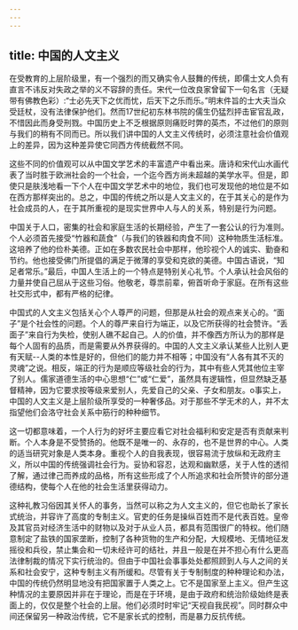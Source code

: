 ```yaml
---
---
---
```

title: 中国的人文主义
---



在受教育的上层阶级里，有一个强烈的而又确实令人鼓舞的传统，即儒士文人负有直言不讳反对失政之举的义不容辞的责任。宋代一位改良家曾留下一句名言（无疑带有佛教色彩）:“士必先天下之优而忧，后天下之乐而乐。”明末件旨的士大夫当众受廷杖，没有法律保护他们。然而17世纪初东林书院的儒生仍猛烈抨击宦官乱政，不惜因此而身受刑戮。中国历史上不乏根据原则痛贬时弊的英杰，不过他们的原则与我们的稍有不同而已。所以我们讲中国的人文主义传统时，必须注意社会价值观上的差异，因为这种差异使它同西方传统截然不同。

这些不同的价值观可以从中国文学艺术的丰富遗产中看出来。唐诗和宋代山水画代表了当时胜于欧洲社会的一个社会，一个迄今西方尚未超越的美学水平。但是，即使只是肤浅地看一下个人在中国文学艺术中的地位，我们也可发现他的地位是不如在西方那样突出的。总之，中国的传统之所以是人文主义的，在于其关心的是作为社会成员的人，在于其所重视的是现实世界中人与人的关系，特别是行为问题。

中国关于人口，密集的社会和家庭生活的长期经验，产生了一套公认的行为准则。个人必须首先接受“竹器和蔬食”（与我们的铁器和肉食不同）这种物质生活标准。这培养了他的俭朴美德。正如在多数农民社会中那样，他珍视个人的诚实、勤奋和节约。他也接受佛门所提倡的满足于微薄的享受和克欲的美德。中国古语说，“知足者常乐。”最后，中国人生活上的一个特点是特别关心礼节。个人承认社会风俗的力量并使自己屈从于这些习俗。他敬老，尊祟前辈，俯首听命于家庭。在所有这些社交形式中，都有严格的纪律。

中国式的人文主义包括关心个人尊严的问题，但那是从社会的观点来关心的。“面子”是个社会性的问题。个人的尊严来自行为端正，以及它所获得的社会赞许。“丢面子”来自行为失检，使别人礁不起自己。人的价值，并不像西方所认为的那样是每个人固有的品质，而是需要从外界获得的。中国的人文主义承认某些人比别人更有天赋--人类的本性是好的，但他们的能力并不相等；中国没有“人各有其不灭的灵魂”之说。相反，端正的行为是顺应等级社会的行为，其中有些人凭其他位主宰了别人。儒家道德生活的中心思想“仁”或“仁爱”，虽然具有逻辑性，但显然缺乏基督精神，因为它要求按等级来爱别人，先爱自己的父亲、子女和朋友。o事实上，中国的人文主义是上层阶级所享受的一种奢侈品。对于那些不学无术的人，并不太指望他们会洛守社会关系中筋行的种种细节。

这一切都意味着，一个人行为的好坏主要应看它对社会福利和安定是否有贡献来判断。个人本身是不受赞扬的。他既不是唯一的、永存的，也不是世界的中心。人类的适当研究对象是人类本身。重视个人的自我表现，很容易流于放纵和无政府主义，所以中国的传统强调社会行为。妥协和容忍，达观和幽默感，关于人性的透彻了解，通过律己而养成的品格，所有这些形成了个人所追求和社会所赞许的部分道德结构，使每个人在他的社会生活里获得动力。

这种礼教习俗因其关怀人的事务，当然可以称之为人文主义的，但它也助长了家长式统治，并容许了高度的专制主义。官吏的任务是操纵百姓而不是代表百姓。皇帝及其官员对经济生活中的财物以及对于从业人员，都具有范围很广的特权。他们随意制定了盐铁的国家垄断，控制了各种货物的生产和分配，大规模地、无情地征发摇役和兵役，禁止集会和一切未经许可的结社，并且一般是在并不担心有什么更高法律制裁的情况下实行统治的。但由于中国社会事事处处都照顾到人与人之间的关系和社会安宁，这种专制主义有所缓和。尽管有关于专制制度的种种理论和办法，中国的传统仍然明显地没有把国家置于人类之上。它不是国家至上主义。但产生这种情况的主要原因并非在于理论，而是在于环境，是由于政府和统治阶级始终是表面上的，仅仅是整个社会的上层。他们必须时时牢记“天视自我民视”。同时群众中间还保留另一种政治传统，它不是家长式的控制，而是暴力反抗传统。